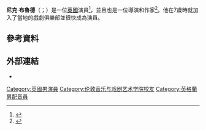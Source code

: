 {{Infobox person
| name            = 尼克·布魯德
| image           = Nick Blood (cropped).jpg
| imagesize       = 
| alt             =
| caption         = 攝於2015年倫敦MCM漫畫展覽會
| birth_name      =
| birth_date      = {{Birth date and age|1982|3|20|df=y}}
| birth_place     = [[英格蘭|英格蘭]][[艾爾斯伯里|艾爾斯伯里]]
| death_date      = 
| death_place     =
| othername       =
| nationality     = {{GB}}
| occupation      = 男演員
| yearsactive     = 2009年至今
| alma_mater      = [[伦敦音乐与戏剧艺术学院|伦敦音乐与戏剧艺术学院]]
| spouse          = 
| domesticpartner =
| website         =
}}
'''尼克·布魯德'''（{{lang-en|Nick Blood}}；{{bd|1982年|3月20日}}）是一位[[英國|英國]]演員<ref>{{cite web|title=Nick Blood|url=http://www.imdb.com/name/nm3435454/|publisher=IMDB|accessdate=29 November 2011|archive-date=2015-11-05|archive-url=https://web.archive.org/web/20151105084024/http://www.imdb.com/name/nm3435454/|dead-url=no}}</ref>，並且也是一位導演和作家<ref>{{cite web |url=http://www.goodbestbetter.com/home.html |title=存档副本 |accessdate=2014-12-31 |deadurl=yes |archiveurl=https://web.archive.org/web/20150205041956/http://www.goodbestbetter.com/home.html |archivedate=2015-02-05 }}</ref>。他在7歲時就加入了當地的戲劇俱樂部並很快成為演員。
==參考資料==
{{reflist}}
== 外部連結 ==
{{Commonscat|Nick Blood|尼克·布魯德}}
* {{IMDb name|3435454}}

{{DEFAULTSORT: Blood Nick}}
[[Category:英國男演員|Category:英國男演員]]
[[Category:伦敦音乐与戏剧艺术学院校友|Category:伦敦音乐与戏剧艺术学院校友]]
[[Category:英格蘭男配音員|Category:英格蘭男配音員]]